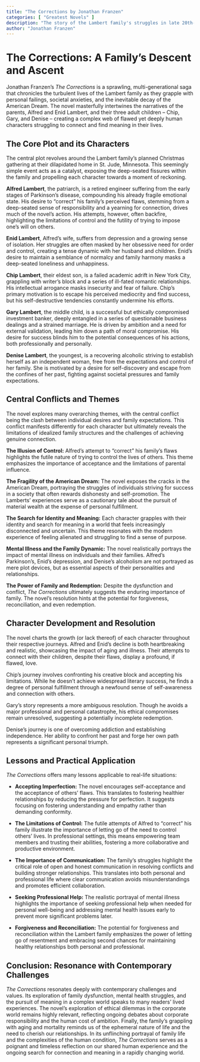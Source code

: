 ```yaml
---
title: "The Corrections by Jonathan Franzen"
categories: [ "Greatest Novels" ]
description: "The story of the Lambert family's struggles in late 20th-century America."
author: "Jonathan Franzen"
---
```

# The Corrections: A Family's Descent and Ascent

Jonathan Franzen's *The Corrections* is a sprawling, multi-generational saga that chronicles the turbulent lives of the Lambert family as they grapple with personal failings, societal anxieties, and the inevitable decay of the American Dream. The novel masterfully intertwines the narratives of the parents, Alfred and Enid Lambert, and their three adult children – Chip, Gary, and Denise – creating a complex web of flawed yet deeply human characters struggling to connect and find meaning in their lives.

## The Core Plot and its Characters

The central plot revolves around the Lambert family's planned Christmas gathering at their dilapidated home in St. Jude, Minnesota.  This seemingly simple event acts as a catalyst, exposing the deep-seated fissures within the family and propelling each character towards a moment of reckoning.

**Alfred Lambert**, the patriarch, is a retired engineer suffering from the early stages of Parkinson's disease, compounding his already fragile emotional state. His desire to "correct" his family's perceived flaws, stemming from a deep-seated sense of responsibility and a yearning for connection, drives much of the novel's action. His attempts, however, often backfire, highlighting the limitations of control and the futility of trying to impose one's will on others.

**Enid Lambert**, Alfred's wife, suffers from depression and a growing sense of isolation.  Her struggles are often masked by her obsessive need for order and control, creating a tense dynamic with her husband and children.  Enid's desire to maintain a semblance of normalcy and family harmony masks a deep-seated loneliness and unhappiness.

**Chip Lambert**, their eldest son, is a failed academic adrift in New York City, grappling with writer's block and a series of ill-fated romantic relationships. His intellectual arrogance masks insecurity and fear of failure. Chip’s primary motivation is to escape his perceived mediocrity and find success, but his self-destructive tendencies constantly undermine his efforts.

**Gary Lambert**, the middle child, is a successful but ethically compromised investment banker, deeply entangled in a series of questionable business dealings and a strained marriage. He is driven by ambition and a need for external validation, leading him down a path of moral compromise. His desire for success blinds him to the potential consequences of his actions, both professionally and personally.

**Denise Lambert**, the youngest, is a recovering alcoholic striving to establish herself as an independent woman, free from the expectations and control of her family.  She is motivated by a desire for self-discovery and escape from the confines of her past, fighting against societal pressures and family expectations.

## Central Conflicts and Themes

The novel explores many overarching themes, with the central conflict being the clash between individual desires and family expectations.  This conflict manifests differently for each character but ultimately reveals the limitations of idealized family structures and the challenges of achieving genuine connection.

**The Illusion of Control:** Alfred's attempt to "correct" his family's flaws highlights the futile nature of trying to control the lives of others. This theme emphasizes the importance of acceptance and the limitations of parental influence.

**The Fragility of the American Dream:** The novel exposes the cracks in the American Dream, portraying the struggles of individuals striving for success in a society that often rewards dishonesty and self-promotion. The Lamberts' experiences serve as a cautionary tale about the pursuit of material wealth at the expense of personal fulfillment.

**The Search for Identity and Meaning:**  Each character grapples with their identity and search for meaning in a world that feels increasingly disconnected and uncertain. This theme resonates with the modern experience of feeling alienated and struggling to find a sense of purpose.

**Mental Illness and the Family Dynamic:**  The novel realistically portrays the impact of mental illness on individuals and their families. Alfred's Parkinson's, Enid's depression, and Denise's alcoholism are not portrayed as mere plot devices, but as essential aspects of their personalities and relationships.

**The Power of Family and Redemption:** Despite the dysfunction and conflict, *The Corrections* ultimately suggests the enduring importance of family.  The novel's resolution hints at the potential for forgiveness, reconciliation, and even redemption.

## Character Development and Resolution

The novel charts the growth (or lack thereof) of each character throughout their respective journeys.  Alfred and Enid’s decline is both heartbreaking and realistic, showcasing the impact of aging and illness.  Their attempts to connect with their children, despite their flaws, display a profound, if flawed, love.

Chip’s journey involves confronting his creative block and accepting his limitations. While he doesn't achieve widespread literary success, he finds a degree of personal fulfillment through a newfound sense of self-awareness and connection with others.

Gary's story represents a more ambiguous resolution. Though he avoids a major professional and personal catastrophe, his ethical compromises remain unresolved, suggesting a potentially incomplete redemption.

Denise's journey is one of overcoming addiction and establishing independence.  Her ability to confront her past and forge her own path represents a significant personal triumph.

## Lessons and Practical Application

*The Corrections* offers many lessons applicable to real-life situations:

* **Accepting Imperfection:**  The novel encourages self-acceptance and the acceptance of others' flaws. This translates to fostering healthier relationships by reducing the pressure for perfection. It suggests focusing on fostering understanding and empathy rather than demanding conformity.

* **The Limitations of Control:** The futile attempts of Alfred to “correct” his family illustrate the importance of letting go of the need to control others' lives. In professional settings, this means empowering team members and trusting their abilities, fostering a more collaborative and productive environment.

* **The Importance of Communication:** The family’s struggles highlight the critical role of open and honest communication in resolving conflicts and building stronger relationships.  This translates into both personal and professional life where clear communication avoids misunderstandings and promotes efficient collaboration.

* **Seeking Professional Help:** The realistic portrayal of mental illness highlights the importance of seeking professional help when needed for personal well-being and addressing mental health issues early to prevent more significant problems later.

* **Forgiveness and Reconciliation:** The potential for forgiveness and reconciliation within the Lambert family emphasizes the power of letting go of resentment and embracing second chances for maintaining healthy relationships both personal and professional.

## Conclusion: Resonance with Contemporary Challenges

*The Corrections* resonates deeply with contemporary challenges and values. Its exploration of family dysfunction, mental health struggles, and the pursuit of meaning in a complex world speaks to many readers' lived experiences. The novel’s exploration of ethical dilemmas in the corporate world remains highly relevant, reflecting ongoing debates about corporate responsibility and the human cost of ambition.  Finally, the family's grappling with aging and mortality reminds us of the ephemeral nature of life and the need to cherish our relationships.  In its unflinching portrayal of family life and the complexities of the human condition, *The Corrections* serves as a poignant and timeless reflection on our shared human experience and the ongoing search for connection and meaning in a rapidly changing world.

